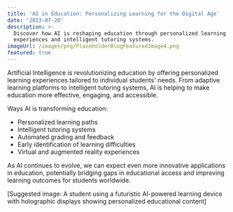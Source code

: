 ```yaml
---
title: 'AI in Education: Personalizing Learning for the Digital Age'
date: '2023-07-20'
description: >-
  Discover how AI is reshaping education through personalized learning
  experiences and intelligent tutoring systems.
imageUrl: /images/png/PlaceholderBlogFeaturedImage4.png
featured: true
---
```


Artificial Intelligence is revolutionizing education by offering personalized learning experiences tailored to individual students' needs. From adaptive learning platforms to intelligent tutoring systems, AI is helping to make education more effective, engaging, and accessible.

Ways AI is transforming education:

- Personalized learning paths
- Intelligent tutoring systems
- Automated grading and feedback
- Early identification of learning difficulties
- Virtual and augmented reality experiences

As AI continues to evolve, we can expect even more innovative applications in education, potentially bridging gaps in educational access and improving learning outcomes for students worldwide.

[Suggested image: A student using a futuristic AI-powered learning device with holographic displays showing personalized educational content]
